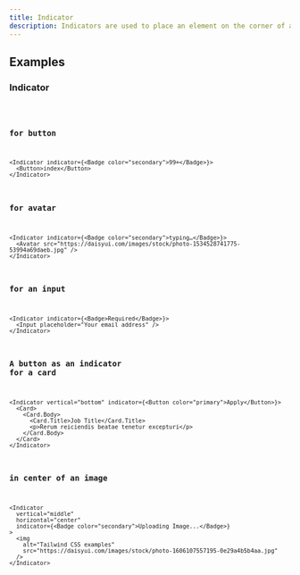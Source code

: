 ```yaml
---
title: Indicator
description: Indicators are used to place an element on the corner of another element.
---
```


## Examples

### Indicator

<code src="./demo/basic.tsx" />

### for button

```tsx live
<Indicator indicator={<Badge color="secondary">99+</Badge>}>
  <Button>index</Button>
</Indicator>
```

### for avatar

```tsx live
<Indicator indicator={<Badge color="secondary">typing…</Badge>}>
  <Avatar src="https://daisyui.com/images/stock/photo-1534528741775-53994a69daeb.jpg" />
</Indicator>
```

### for an input

```tsx live
<Indicator indicator={<Badge>Required</Badge>}>
  <Input placeholder="Your email address" />
</Indicator>
```

### A button as an indicator for a card

```tsx live
<Indicator vertical="bottom" indicator={<Button color="primary">Apply</Button>}>
  <Card>
    <Card.Body>
      <Card.Title>Job Title</Card.Title>
      <p>Rerum reiciendis beatae tenetur excepturi</p>
    </Card.Body>
  </Card>
</Indicator>
```

### in center of an image

```tsx live
<Indicator
  vertical="middle"
  horizontal="center"
  indicator={<Badge color="secondary">Uploading Image...</Badge>}
>
  <img
    alt="Tailwind CSS examples"
    src="https://daisyui.com/images/stock/photo-1606107557195-0e29a4b5b4aa.jpg"
  />
</Indicator>
```
